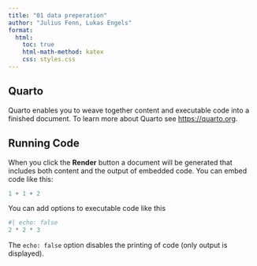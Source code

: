 ```yaml
---
title: "01 data preperation"
author: "Julius Fenn, Lukas Engels"
format:
  html:
    toc: true
    html-math-method: katex
    css: styles.css
---
```


## Quarto

Quarto enables you to weave together content and executable code into a finished document. To learn more about Quarto see <https://quarto.org>.

## Running Code

When you click the **Render** button a document will be generated that includes both content and the output of embedded code. You can embed code like this:

```r
1 + 1 + 2
```

You can add options to executable code like this

```r
#| echo: false
2 * 2 * 3
```

The `echo: false` option disables the printing of code (only output is displayed).
